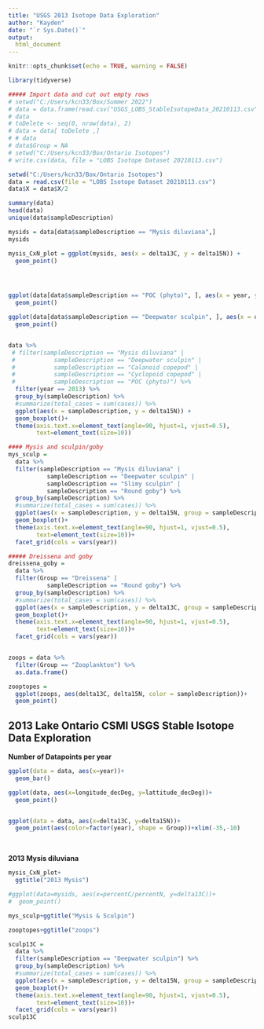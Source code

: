 ```yaml
---
title: "USGS 2013 Isotope Data Exploration"
author: "Kayden"
date: "`r Sys.Date()`"
output:
  html_document
---
```


```r
knitr::opts_chunk$set(echo = TRUE, warning = FALSE)
```

```r
library(tidyverse)

##### Import data and cut out empty rows
# setwd("C:/Users/kcn33/Box/Summer 2022")
# data = data.frame(read.csv("USGS_LOBS_StableIsotopeData_20210113.csv"))
# data
# toDelete <- seq(0, nrow(data), 2)
# data = data[ toDelete ,]
# # data
# data$Group = NA
# setwd("C:/Users/kcn33/Box/Ontario Isotopes")
# write.csv(data, file = "LOBS Isotope Dataset 20210113.csv")

setwd("C:/Users/kcn33/Box/Ontario Isotopes")
data = read.csv(file = "LOBS Isotope Dataset 20210113.csv")
data$X = data$X/2

summary(data)
head(data)
unique(data$sampleDescription)

mysids = data[data$sampleDescription == "Mysis diluviana",]
mysids

mysis_CxN_plot = ggplot(mysids, aes(x = delta13C, y = delta15N)) +
  geom_point()




ggplot(data[data$sampleDescription == "POC (phyto)", ], aes(x = year, y = delta15N ))+
  geom_point()

ggplot(data[data$sampleDescription == "Deepwater sculpin", ], aes(x = delta15N, y = percentN/percentC ))+
  geom_point()


data %>%  
 # filter(sampleDescription == "Mysis diluviana" |
 #           sampleDescription == "Deepwater sculpin" |
 #           sampleDescription == "Calanoid copepod" |
 #           sampleDescription == "Cyclopoid copepod" |
 #           sampleDescription == "POC (phyto)") %>% 
  filter(year == 2013) %>%
  group_by(sampleDescription) %>% 
  #summarize(total_cases = sum(cases)) %>% 
  ggplot(aes(x = sampleDescription, y = delta15N)) +
  geom_boxplot()+
  theme(axis.text.x=element_text(angle=90, hjust=1, vjust=0.5),
        text=element_text(size=10))

#### Mysis and sculpin/goby
mys_sculp = 
  data %>%  
  filter(sampleDescription == "Mysis diluviana" | 
           sampleDescription == "Deepwater sculpin" |
           sampleDescription == "Slimy sculpin" |
           sampleDescription == "Round goby") %>%
  group_by(sampleDescription) %>% 
  #summarize(total_cases = sum(cases)) %>% 
  ggplot(aes(x = sampleDescription, y = delta15N, group = sampleDescription, color = sampleDescription)) +
  geom_boxplot()+
  theme(axis.text.x=element_text(angle=90, hjust=1, vjust=0.5),
        text=element_text(size=10))+
  facet_grid(cols = vars(year))

##### Dreissena and goby
dreissena_goby = 
  data %>%  
  filter(Group == "Dreissena" |
           sampleDescription == "Round goby") %>%
  group_by(sampleDescription) %>% 
  #summarize(total_cases = sum(cases)) %>% 
  ggplot(aes(x = sampleDescription, y = delta13C, group = sampleDescription, color = sampleDescription)) +
  geom_boxplot()+
  theme(axis.text.x=element_text(angle=90, hjust=1, vjust=0.5),
        text=element_text(size=10))+
  facet_grid(cols = vars(year))


zoops = data %>% 
  filter(Group == "Zooplankton") %>%
  as.data.frame()

zooptopes = 
  ggplot(zoops, aes(delta13C, delta15N, color = sampleDescription))+
  geom_point()

```

## 2013 Lake Ontario CSMI USGS Stable Isotope Data Exploration ##


**Number of Datapoints per year**
```r
ggplot(data = data, aes(x=year))+
  geom_bar()

ggplot(data, aes(x=longitude_decDeg, y=lattitude_decDeg))+
  geom_point()


ggplot(data = data, aes(x=delta13C, y=delta15N))+
  geom_point(aes(color=factor(year), shape = Group))+xlim(-35,-10)
```


<br>

**2013 Mysis diluviana **
```r
mysis_CxN_plot+
  ggtitle("2013 Mysis")

#ggplot(data=mysids, aes(x=percentC/percentN, y=delta13C))+
#  geom_point()

mys_sculp+ggtitle("Mysis & Sculpin")

zooptopes+ggtitle("zoops")

```


```r
sculp13C = 
  data %>%  
  filter(sampleDescription == "Deepwater sculpin") %>%
  group_by(sampleDescription) %>% 
  #summarize(total_cases = sum(cases)) %>% 
  ggplot(aes(x = sampleDescription, y = delta15N, group = sampleDescription, color = sampleDescription)) +
  geom_boxplot()+
  theme(axis.text.x=element_text(angle=90, hjust=1, vjust=0.5),
        text=element_text(size=10))+
  facet_grid(cols = vars(year))
sculp13C

```